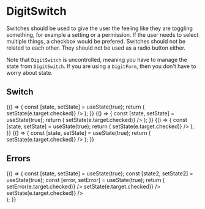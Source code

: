 
<Meta
    title="Elements|DigitSwitch"
    component={DigitSwitch}
    decorators={[DigitProvidersDecorator]}
/>

# DigitSwitch

Switches should be used to give the user the feeling like they are toggling something, for example a setting or a permission. If the user needs to select multiple things, a checkbox would be prefered. Switches should not be related to each other. They should not be used as a radio button either.

Note that `DigitSwitch` is uncontrolled, meaning you have to manage the state from `DigitSwitch`. If you are using a `DigitForm`, then you don't have to worry about state.

## Switch

<Preview>
    <Story name="Primary">
        {() => {
            const [state, setState] = useState(true);
            return (
                <DigitSwitch
                    label="Primary"
                    primary
                    value={state}
                    onChange={e => setState(e.target.checked)}
                />
            );
        }}
    </Story>
    <Story name="Secondary">
        {() => {
            const [state, setState] = useState(true);
            return (
                <DigitSwitch
                    label="Secondary"
                    secondary
                    value={state}
                    onChange={e => setState(e.target.checked)}
                />
            );
        }}
    </Story>
    <Story name="Normal">
        {() => {
            const [state, setState] = useState(true);
            return (
                <DigitSwitch
                    label="Normal"
                    value={state}
                    onChange={e => setState(e.target.checked)}
                />
            );
        }}
    </Story>
    <Story name="Disabled">
        {() => {
            const [state, setState] = useState(true);
            return (
                <DigitSwitch
                    label="Disabled"
                    disabled
                    value={state}
                    onChange={e => setState(e.target.checked)}
                />
            );
        }}
    </Story>
</Preview>

## Errors

<Preview>
    <Story name="Error switches">
        {() => {
            const [state, setState] = useState(true);
            const [state2, setState2] = useState(true);
            const [error, setError] = useState(true);
            return (
                <div>
                    <DigitSwitch
                        label="Set error on the switches"
                        primary
                        value={error}
                        onChange={e => setError(e.target.checked)}
                    />
                    <DigitSwitch
                        label="Secondary"
                        secondary
                        error={error}
                        errorMessage="This is an error"
                        value={state}
                        onChange={e => setState(e.target.checked)}
                    />
                    <DigitSwitch
                        label="Disabled"
                        disabled
                        error={error}
                        errorMessage="This is also an error"
                        value={state2}
                        onChange={e => setState(e.target.checked)}
                    />
                </div>
            );
        }}
    </Story>
</Preview>

<Props of={DigitSwitch} />
